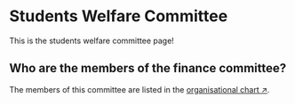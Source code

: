# Students Welfare Committee

This is the students welfare committee page!


## Who are the members of the finance committee?

The members of this committee are listed in the [organisational chart ↗](/about/organisation).